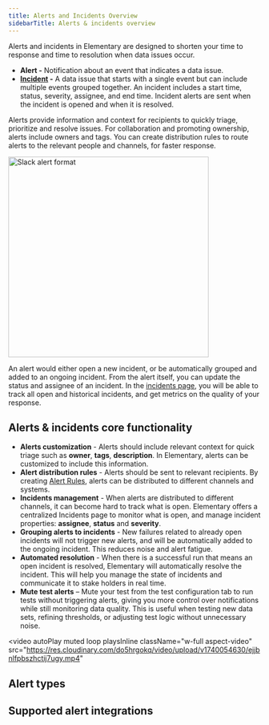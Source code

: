 ```yaml
---
title: Alerts and Incidents Overview
sidebarTitle: Alerts & incidents overview
---
```


Alerts and incidents in Elementary are designed to shorten your time to response and time to resolution when data issues occur.

- **Alert -** Notification about an event that indicates a data issue.
- **[Incident](/cloud/features/alerts-and-incidents/incidents) -** A data issue that starts with a single event but can include multiple events grouped together. An incident includes a start time, status, severity, assignee, and end time. Incident alerts are sent when the incident is opened and when it is resolved.

Alerts provide information and context for recipients to quickly triage, prioritize and resolve issues. 
For collaboration and promoting ownership, alerts include owners and tags. 
You can create distribution rules to route alerts to the relevant people and channels, for faster response. 


<Frame>
  <div className="dark:bg-white rounded-md p-4">
    <img
      height ="400"
      width="400"
      src="https://res.cloudinary.com/dvmtceykh/image/upload/v1707742279/od5lminwcmktkjfh0lao.png"
      alt="Slack alert format"
    />
  </div>
</Frame>


An alert would either open a new incident, or be automatically grouped and added to an ongoing incident.
From the alert itself, you can update the status and assignee of an incident. In the [incidents page](/cloud/features/alerts-and-incidents/incident-management),
you will be able to track all open and historical incidents, and get metrics on the quality of your response.

## Alerts & incidents core functionality 

- **Alerts customization** - Alerts should include relevant context for quick triage such as **owner**, **tags**, **description**. In Elementary, alerts can be customized to include this information.
- **Alert distribution rules** - Alerts should be sent to relevant recipients. By creating [Alert Rules](/cloud/features/alerts-and-incidents/alert-rules), alerts can be distributed to different channels and systems.
- **Incidents management** - When alerts are distributed to different channels, it can become hard to track what is open. Elementary offers a centralized Incidents page to monitor what is open, and manage incident properties: **assignee**, **status** and **severity**.  
- **Grouping alerts to incidents** - New failures related to already open incidents will not trigger new alerts, and will be automatically added to the ongoing incident. This reduces noise and alert fatigue.  
- **Automated resolution** - When there is a successful run that means an open incident is resolved, Elementary will automatically resolve the incident. This will help you manage the state of incidents and communicate it to stake holders in real time. 
- **Mute test alerts** – Mute your test from the test configuration tab to run tests without triggering alerts, giving you more control over notifications while still monitoring data quality. This is useful when testing new data sets, refining thresholds, or adjusting test logic without unnecessary noise.

<video
  autoPlay
  muted
  loop
  playsInline
  className="w-full aspect-video"
  src="https://res.cloudinary.com/do5hrgokq/video/upload/v1740054630/ejjbnlfpbszhctij7ugy.mp4"
></video>



## Alert types

<Snippet file="cloud/features/alerts-and-incidents/alert-types.mdx" />

## Supported alert integrations

<Snippet file="cloud/integrations/cards-groups/alerts-destination-cards.mdx" />
